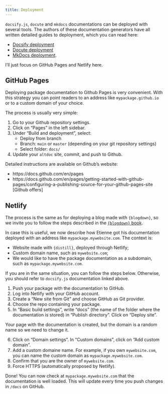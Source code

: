 ```yaml
---
title: Deployment
---
```


`docsify.js`, `docute` and `mkdocs` documentations can be deployed with several tools. The authors of these documentation generators have all written detailed guides to deployment, which you can read here:

* [Docsify deployment](https://docsify.js.org/#/deploy)
* [Docute deployment](https://docute.egoist.dev/guide/deployment) 
* [MkDocs deployment](https://www.mkdocs.org/user-guide/deploying-your-docs/). 

I'll just focus on GitHub Pages and Netlify here.


## GitHub Pages

Deploying package documentation to Github Pages is very convenient. With this strategy you can point readers to an address like `mypackage.github.io` or to a custom domain of your choice.

The process is usually very simple:

1. Go to your Github repository settings.
2. Click on "Pages" in the left sidebar.
3. Under "Build and deployment", select:
   - Deploy from branch
   - Branch: `main` or `master` (depending on your git repository settings)
   - Select folder: `docs/`
4. Update your `altdoc` site, commit, and push to Github.

Detailed instructions are available on Github's website:

* https://docs.github.com/en/pages
* https://docs.github.com/en/pages/getting-started-with-github-pages/configuring-a-publishing-source-for-your-github-pages-site
[Github offers]


## Netlify

The process is the same as for deploying a blog made with `{blogdown}`, so we invite you to follow the steps described in the [`{blogdown}` book](https://bookdown.org/yihui/blogdown/netlify.html).

In case this is useful, we now describe how Etienne got his documentation deployed with an address like `mypackage.mywebsite.com`. The context is:

* Website made with `{distill}`, deployed through Netlify;
* Custom domain name, such as `mywebsite.com`;
* We would like to have the package documentation as a subdomain, such as `mypackage.mywebsite.com`.

If you are in the same situation, you can follow the steps below. Otherwise, you should refer to `docsify.js` documentation linked above.

1. Push your package with the documentation to GitHub.
2. Log into Netlify with your GitHub account.
3. Create a "New site from Git" and choose GitHub as Git provider.
4. Choose the repo containing your package.
5. In "Basic build settings", write "docs" (the name of the folder where the documentation is stored) in "Publish directory". Click on "Deploy site".

Your page with the documentation is created, but the domain is a random name so we need to change it.

6. Click on "Domain settings". In "Custom domains", click on "Add custom domain". 
7. Add a custom domaine name. For example, if you own `mywebsite.com`, you can name the custom domain as `mypackage.mywebsite.com`.
8. Confirm that you are the owner of `mywebsite.com`.
9. Force HTTPS (automatically proposed by Netlify).

Done! You can now check at `mypackage.mywebsite.com` that the documentation is well loaded. This will update every time you push changes in `/docs` on GitHub.
